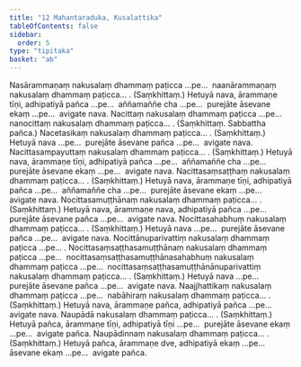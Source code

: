 ```yaml
---
title: "12 Mahantaraduka, Kusalattika"
tableOfContents: false
sidebar:
  order: 5
type: "tipitaka"
basket: "ab"
---
```



<DynamicBreadcrumb />

<Division number="56">

<Paragraph number="146">
Nasārammaṇaṃ nakusalaṃ dhammaṃ paṭicca …pe…  naanārammaṇaṃ nakusalaṃ dhammaṃ paṭicca… . (Saṃkhittaṃ.)
</Paragraph>

<Paragraph number="147">
Hetuyā nava, ārammaṇe tīṇi, adhipatiyā pañca …pe…  aññamaññe cha …pe…  purejāte āsevane ekaṃ …pe…  avigate nava.
</Paragraph>

</Division>
<Division number="57">

<Paragraph number="148">
Nacittaṃ nakusalaṃ dhammaṃ paṭicca …pe…  nanocittaṃ nakusalaṃ dhammaṃ paṭicca… . (Saṃkhittaṃ. Sabbattha pañca.)
</Paragraph>

</Division>
<Division number="58">

<Paragraph number="149">
Nacetasikaṃ nakusalaṃ dhammaṃ paṭicca… . (Saṃkhittaṃ.)
</Paragraph>

<Paragraph number="150">
Hetuyā nava …pe…  purejāte āsevane pañca …pe…  avigate nava.
</Paragraph>

</Division>
<Division number="59">

<Paragraph number="151">
Nacittasampayuttaṃ nakusalaṃ dhammaṃ paṭicca… . (Saṃkhittaṃ.)
</Paragraph>

<Paragraph number="152">
Hetuyā nava, ārammaṇe tīṇi, adhipatiyā pañca …pe…  aññamaññe cha …pe…  purejāte āsevane ekaṃ …pe…  avigate nava.
</Paragraph>

</Division>
<Division number="60">

<Paragraph number="153">
Nacittasaṃsaṭṭhaṃ nakusalaṃ dhammaṃ paṭicca… . (Saṃkhittaṃ.)
</Paragraph>

<Paragraph number="154">
Hetuyā nava, ārammaṇe tīṇi, adhipatiyā pañca …pe…  aññamaññe cha …pe…  purejāte āsevane ekaṃ …pe…  avigate nava.
</Paragraph>

</Division>
<Division number="61">

<Paragraph number="155">
Nocittasamuṭṭhānaṃ nakusalaṃ dhammaṃ paṭicca… . (Saṃkhittaṃ.)
</Paragraph>

<Paragraph number="156">
Hetuyā nava, ārammaṇe nava, adhipatiyā pañca …pe…  purejāte āsevane pañca …pe…  avigate nava.
</Paragraph>

</Division>
<Division number="62">

<Paragraph number="157">
Nocittasahabhuṃ nakusalaṃ dhammaṃ paṭicca… . (Saṃkhittaṃ.)
</Paragraph>

<Paragraph number="158">
Hetuyā nava …pe…  purejāte āsevane pañca …pe…  avigate nava.
</Paragraph>

</Division>
<Division number="63">

<Paragraph number="159">
Nocittānuparivattiṃ nakusalaṃ dhammaṃ paṭicca …pe… . Nocittasaṃsaṭṭhasamuṭṭhānaṃ nakusalaṃ dhammaṃ paṭicca …pe…  nocittasaṃsaṭṭhasamuṭṭhānasahabhuṃ nakusalaṃ dhammaṃ paṭicca …pe…  nocittasaṃsaṭṭhasamuṭṭhānānuparivattiṃ nakusalaṃ dhammaṃ paṭicca… . (Saṃkhittaṃ.)
</Paragraph>

<Paragraph number="160">
Hetuyā nava …pe…  purejāte āsevane pañca …pe…  avigate nava.
</Paragraph>

</Division>
<Division number="64">

<Paragraph number="161">
Naajjhattikaṃ nakusalaṃ dhammaṃ paṭicca …pe…  nabāhiraṃ nakusalaṃ dhammaṃ paṭicca… . (Saṃkhittaṃ.)
</Paragraph>

<Paragraph number="162">
Hetuyā nava, ārammaṇe pañca, adhipatiyā pañca …pe…  avigate nava.
</Paragraph>

</Division>
<Division number="65">

<Paragraph number="163">
Naupādā nakusalaṃ dhammaṃ paṭicca… . (Saṃkhittaṃ.)
</Paragraph>

<Paragraph number="164">
Hetuyā pañca, ārammaṇe tīṇi, adhipatiyā tīṇi …pe…  purejāte āsevane ekaṃ …pe…  avigate pañca.
</Paragraph>

</Division>
<Division number="66">

<Paragraph number="165">
Naupādinnaṃ nakusalaṃ dhammaṃ paṭicca… . (Saṃkhittaṃ.)
</Paragraph>

<Paragraph number="166">
Hetuyā pañca, ārammaṇe dve, adhipatiyā ekaṃ …pe…  āsevane ekaṃ …pe…  avigate pañca.
</Paragraph>
</Division>